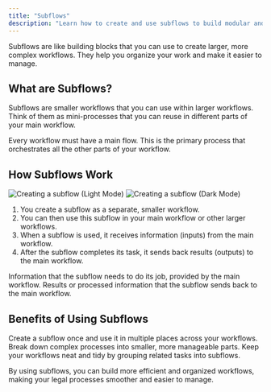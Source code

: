 ```yaml
---
title: "Subflows"
description: "Learn how to create and use subflows to build modular and reusable components in your workflows"
---
```


<Callout type="info">
  Subflows are like building blocks that you can use to create larger, more complex workflows. They help you organize your work and make it easier to manage.
</Callout>

## What are Subflows?

Subflows are smaller workflows that you can use within larger workflows. Think of them as mini-processes that you can reuse in different parts of your main workflow.

<Card title="Main Flow" icon="diagram-project">
  Every workflow must have a main flow. This is the primary process that orchestrates all the other parts of your workflow.
</Card>

## How Subflows Work

<Frame>
  <img src="/assets/block_create_subflow_light.gif" alt="Creating a subflow (Light Mode)" className="block dark:hidden" />
  <img src="/assets/block_create_subflow_dark.gif" alt="Creating a subflow (Dark Mode)" className="hidden dark:block" />
</Frame>

1. You create a subflow as a separate, smaller workflow.
2. You can then use this subflow in your main workflow or other larger workflows.
3. When a subflow is used, it receives information (inputs) from the main workflow.
4. After the subflow completes its task, it sends back results (outputs) to the main workflow.

<CardGroup cols={2}>
  <Card title="Inputs" icon="arrow-right-to-bracket">
    Information that the subflow needs to do its job, provided by the main workflow.
  </Card>
  <Card title="Outputs" icon="arrow-right-from-bracket">
    Results or processed information that the subflow sends back to the main workflow.
  </Card>
</CardGroup>

## Benefits of Using Subflows

<Card title="Reusability" icon="recycle">
  Create a subflow once and use it in multiple places across your workflows.
</Card>

<Card title="Simplicity" icon="wand-magic-sparkles">
  Break down complex processes into smaller, more manageable parts.
</Card>

<Card title="Organization" icon="folder-tree">
  Keep your workflows neat and tidy by grouping related tasks into subflows.
</Card>

By using subflows, you can build more efficient and organized workflows, making your legal processes smoother and easier to manage.

